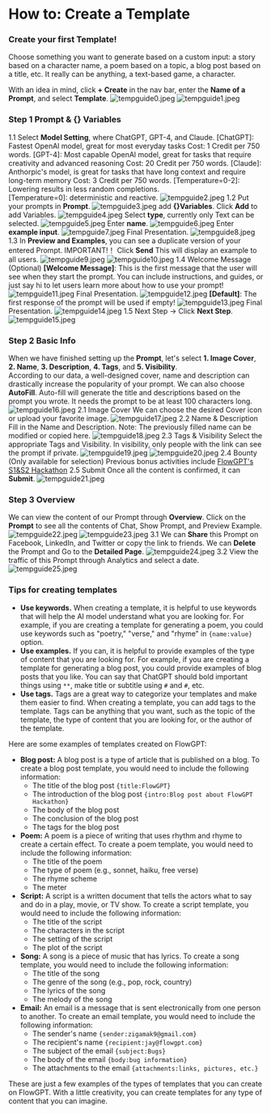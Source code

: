 # How to: Create a Template

### Create your first Template!

Choose something you want to generate based on a custom input: a story based on a character name, a poem based on a topic, a blog post based on a title, etc. It really can be anything, a text-based game, a character.

With an idea in mind, click **+ Create** in the nav bar, enter the **Name of a Prompt**, and select **Template**.
![tempguide0.jpeg](/createPrompt/tempguide0.png)
![tempguide1.jpeg](/createPrompt/tempguide1.png)

### Step 1 Prompt & {} Variables

1.1 Select **Model Setting**, where ChatGPT, GPT-4, and Claude.
[ChatGPT]: Fastest OpenAl model, great for most everyday tasks Cost: 1 Credit per 750 words.
[GPT-4]: Most capable OpenAl model, great for tasks that require creativity and advanced reasoning Cost: 20 Credit per 750 words.
[Claude]: Anthorpic's model, is great for tasks that have long context and require long-term memory Cost: 3 Credit per 750 words.
[Temperature=0-2]: Lowering results in less random completions.  
[Temperature=0]: deterministic and reactive.
![tempguide2.jpeg](/createPrompt/tempguide2.png)
1.2 Put your prompts in **Prompt**.
![tempguide3.jpeg](/createPrompt/tempguide3.png)
add **{}Variables**. Click **Add** to add Variables.
![tempguide4.jpeg](/createPrompt/tempguide4.png)
Select **type**, currently only Text can be selected.
![tempguide5.jpeg](/createPrompt/tempguide5.png)
Enter **name**.
![tempguide6.jpeg](/createPrompt/tempguide6.png)
Enter **example input**.
![tempguide7.jpeg](/createPrompt/tempguide7.png)
Final Presentation.
![tempguide8.jpeg](/createPrompt/tempguide8.png)
1.3 In **Preview and Examples**, you can see a duplicate version of your entered Prompt.
IMPORTANT!！ Click **Send** This will display an example to all users.
![tempguide9.jpeg](/createPrompt/tempguide9.png)
![tempguide10.jpeg](/createPrompt/tempguide10.png)
1.4 Welcome Message (Optional)
**[Welcome Message]**: This is the first message that the user will see when they start the prompt. You can include instructions, and guides, or just say hi to let users learn more about how to use your prompt!
![tempguide11.jpeg](/createPrompt/tempguide11.png)
Final Presentation.
![tempguide12.jpeg](/createPrompt/tempguide12.png)
**[Default]**: The first response of the prompt will be used if empty!
![tempguide13.jpeg](/createPrompt/tempguide13.png)
Final Presentation.
![tempguide14.jpeg](/createPrompt/tempguide14.png)
1.5 Next Step →
Click **Next Step**.
![tempguide15.jpeg](/createPrompt/tempguide15.png)

### Step 2 Basic Info

When we have finished setting up the **Prompt**, let's select **1. Image Cover**, **2. Name**, **3. Description**, **4. Tags**, and **5. Visibility**.  
According to our data, a well-designed cover, name and description can drastically increase the popularity of your prompt.
We can also choose **AutoFill**. Auto-fill will generate the title and descriptions based on the prompt you wrote. It needs the prompt to be at least 100 characters long.
![tempguide16.jpeg](/createPrompt/tempguide16.png)
2.1 Image Cover
We can choose the desired Cover icon or upload your favorite image.
![tempguide17.jpeg](/createPrompt/tempguide17.png)
2.2 Name & Description
Fill in the Name and Description. Note: The previously filled name can be modified or copied here.
![tempguide18.jpeg](/createPrompt/tempguide18.png)
2.3 Tags & Visibility
Select the appropriate Tags and Visibility.
In visibility, only people with the link can see the prompt if private.
![tempguide19.jpeg](/createPrompt/tempguide19.png)
![tempguide20.jpeg](/createPrompt/tempguide20.png)
2.4 Bounty (Only available for selection)
Previous bonus activities include [FlowGPT's S1&S2 Hackathon](https://flowgpt.com/bounty)
2.5 Submit
Once all the content is confirmed, it can **Submit**.
![tempguide21.jpeg](/createPrompt/tempguide21.png)

### Step 3 Overview

We can view the content of our Prompt through **Overview**. Click on the **Prompt** to see all the contents of Chat, Show Prompt, and Preview Example.
![tempguide22.jpeg](/createPrompt/tempguide22.png)
![tempguide23.jpeg](/createPrompt/tempguide23.png)
3.1 We can **Share** this Prompt on Facebook, LinkedIn, and Twitter or copy the link to friends.
We can **Delete** the Prompt and Go to the **Detailed Page**.
![tempguide24.jpeg](/createPrompt/tempguide24.png)
3.2 View the traffic of this Prompt through Analytics and select a date.
![tempguide25.jpeg](/createPrompt/tempguide25.png)

### Tips for creating templates

- **Use keywords.** When creating a template, it is helpful to use keywords that will help the AI model understand what you are looking for. For example, if you are creating a template for generating a poem, you could use keywords such as "poetry," "verse," and "rhyme" in `{name:value}` option.
- **Use examples.** If you can, it is helpful to provide examples of the type of content that you are looking for. For example, if you are creating a template for generating a blog post, you could provide examples of blog posts that you like. You can say that ChatGPT should bold important things using `**`, make title or subtitle using `#` and `#`, etc.
- **Use tags.** Tags are a great way to categorize your templates and make them easier to find. When creating a template, you can add tags to the template. Tags can be anything that you want, such as the topic of the template, the type of content that you are looking for, or the author of the template.

Here are some examples of templates created on FlowGPT:

- **Blog post:** A blog post is a type of article that is published on a blog. To create a blog post template, you would need to include the following information:
  - The title of the blog post `{title:FlowGPT}`
  - The introduction of the blog post `{intro:Blog post about FlowGPT Hackathon}`
  - The body of the blog post
  - The conclusion of the blog post
  - The tags for the blog post
- **Poem:** A poem is a piece of writing that uses rhythm and rhyme to create a certain effect. To create a poem template, you would need to include the following information:
  - The title of the poem
  - The type of poem (e.g., sonnet, haiku, free verse)
  - The rhyme scheme
  - The meter
- **Script:** A script is a written document that tells the actors what to say and do in a play, movie, or TV show. To create a script template, you would need to include the following information:
  - The title of the script
  - The characters in the script
  - The setting of the script
  - The plot of the script
- **Song:** A song is a piece of music that has lyrics. To create a song template, you would need to include the following information:
  - The title of the song
  - The genre of the song (e.g., pop, rock, country)
  - The lyrics of the song
  - The melody of the song
- **Email:** An email is a message that is sent electronically from one person to another. To create an email template, you would need to include the following information:
  - The sender's name `{sender:zigamak9@gmail.com}`
  - The recipient's name `{recipient:jay@flowgpt.com}`
  - The subject of the email `{subject:Bugs}`
  - The body of the email `{body:bug information}`
  - The attachments to the email `{attachments:links, pictures, etc.}`

These are just a few examples of the types of templates that you can create on FlowGPT. With a little creativity, you can create templates for any type of content that you can imagine.
